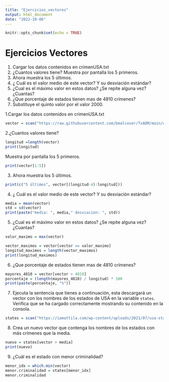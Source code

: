 ```yaml
---
title: "Ejercicios_vectores"
output: html_document
date: "2022-10-06"
---
```


```r
knitr::opts_chunk$set(echo = TRUE)
```
# Ejercicios Vectores

1. Cargar los datos contenidos en crimenUSA.txt
2. ¿Cuantos valores tiene? Muestra por pantalla los 5 primeros.
3. Ahora muestra los 5 últimos.
4. ¿ Cuál es el valor medio de este vector? Y su desviación estándar?
5. ¿Cual es el máximo valor en estos datos? ¿Se repite alguna vez? ¿Cuantas?
6. ¿Que porcentaje de estados tienen mas de 4810 crímenes?
7. Substituye el quinto valor por el valor 2000.

1.Cargar los datos contenidos en crimenUSA.txt

```r
vector = scan("https://raw.githubusercontent.com/bmalcover/TxADM/main/docs/notebooks/Part1/01_R/data/crimenUSA.txt", sep=",")
```
2.¿Cuantos valores tiene? 
```r
longitud =length(vector)
print(longitud)
```
Muestra por pantalla los 5 primeros.
```r
print(vector[1:5])
```
3. Ahora muestra los 5 últimos.
```r
print(c("5 últimos", vector[(longitud-4):longitud]))
```

4. ¿ Cuál es el valor medio de este vector? Y su desviación estándar?
```r
media = mean(vector)
std = sd(vector)
print(paste("media: ", media," desviación: ", std))
```
5. ¿Cual es el máximo valor en estos datos? ¿Se repite alguna vez? ¿Cuantas?
```r
valor_maximo = max(vector)

vector_maximos = vector[vector == valor_maximo]
longitud_maximos = length(vector_maximos)
print(longitud_maximos)
```

6. ¿Que porcentaje de estados tienen mas de 4810 crímenes?
```r
mayores_4810 = vector[vector > 4810]
porcentaje = (length(mayores_4810) / longitud) * 100
print(paste(porcentaje, "%"))
```
7. Ejecuta la sentencia que tienes a continuación, esta descargará un vector con los nombres de los estados de USA en la variable `states`. Verifica que se ha cargado correctamente mostrando su contenido en la consola.
```r
states = scan("https://iamattila.com/wp-content/uploads/2021/07/usa-state-codes-abbreviations-names.csv", what=character(), sep="\n", skip = 1)
```

8. Crea un nuevo vector que contenga los nombres de los estados con más crímenes que la media.
```r
nuevo = states[vector > media]
print(nuevo)
```
9. ¿Cuál es el estado con menor criminalidad?
```r
menor_idx = which.min(vector)
menor.criminalidad = states[menor_idx]
menor.criminalidad
```
